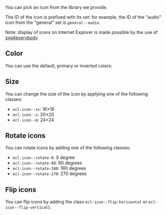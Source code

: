 
<Playground playgroundLink="/storybook/eu/index.html?selectedKind=Icon&selectedStory=default&stories=0">
  <Icon {...demoContentAudio} />
</Playground>

You can pick an icon from <Link to="/eu/style/iconography/">the library we provide</Link>.

The ID of the icon is prefixed with its set: for example, the ID of the "audio" icon from the "general" set is `general--audio`.

Note: display of icons on Internet Explorer is made possible by the use of [svg4everybody](https://github.com/jonathantneal/svg4everybody)

## Color

You can use the default, primary or inverted colors:

<Playground playgroundLink="/storybook/eu/index.html?selectedKind=Icon&selectedStory=default&stories=0">
  <Icon {...demoContentAudio} />
  <Icon {...demoContentAudio} color="primary" />
  <Icon {...demoContentAudio} color="inverted" />
</Playground>

## Size

You can change the size of the icon by applying one of the following classes:

- `ecl-icon--xs`: 16&times;16
- `ecl-icon--s`: 20&times;20
- `ecl-icon--m`: 24&times;24


<Playground playgroundLink="/storybook/eu/index.html?selectedKind=Icon&selectedStory=default&stories=0">
  <Icon {...demoContentAudio} size="xs" />
  <Icon {...demoContentAudio} size="s" />
  <Icon {...demoContentAudio} size="m" />
</Playground>

## Rotate icons

You can rotate icons by adding one of the following classes:

- `ecl-icon--rotate-0`: 0 degree
- `ecl-icon--rotate-90`: 90 degrees
- `ecl-icon--rotate-180`: 180 degrees
- `ecl-icon--rotate-270`: 270 degrees

<Playground playgroundLink="/storybook/eu/index.html?selectedKind=Icon&selectedStory=default&stories=0">
  <Icon {...demoContentAudio} transform="rotate-0" />
  <Icon {...demoContentAudio} transform="rotate-90" />
  <Icon {...demoContentAudio} transform="rotate-180" />
  <Icon {...demoContentAudio} transform="rotate-270" />
</Playground>

## Flip icons

You can flip icons by adding the class `ecl-icon--flip-horizontal` or `ecl-icon--flip-vertical`).

<Playground playgroundLink="/storybook/eu/index.html?selectedKind=Icon&selectedStory=default&stories=0">
  <Icon {...demoContentAudio} transform="flip-horizontal" />
  <Icon {...demoContentAudio} transform="flip-vertical" />
</Playground>
